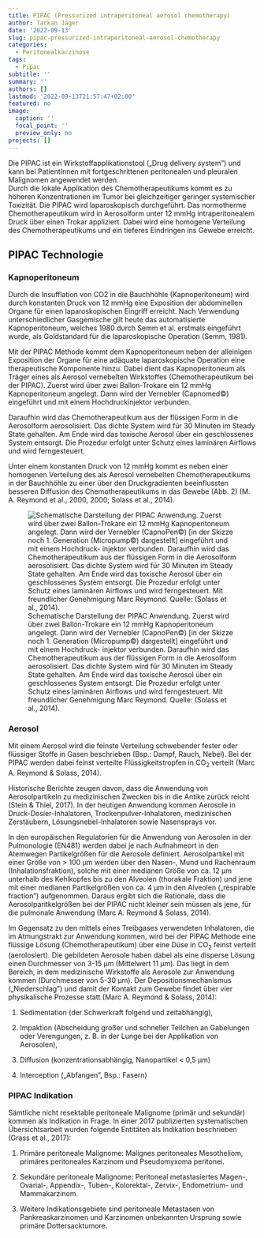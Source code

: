 ```yaml
---
title: PIPAC (Pressurized intraperitoneal aerosol chemotherapy)
author: Tarkan Jäger
date: '2022-09-13'
slug: pipac-pressurized-intraperitoneal-aerosol-chemotherapy
categories:
  - Peritonealkarzinose
tags:
  - Pipac
subtitle: ''
summary: ''
authors: []
lastmod: '2022-09-13T21:57:47+02:00'
featured: no
image:
  caption: ''
  focal_point: ''
  preview_only: no
projects: []
---
```


Die PIPAC ist ein Wirkstoffapplikationstool („Drug delivery system") und kann bei PatientInnen mit fortgeschrittenen peritonealen und pleuralen Malignomen angewendet werden.\
Durch die lokale Applikation des Chemotherapeutikums kommt es zu höheren Konzentrationen im Tumor bei gleichzeitiger geringer systemischer Toxizität. Die PIPAC wird laparoskopisch durchgeführt. Das normotherme Chemotherapeutikum wird in Aerosolform unter 12 mmHg intraperitonealem Druck über einen Trokar appliziert. Dabei wird eine homogene Verteilung des Chemotherapeutikums und ein tieferes Eindringen ins Gewebe erreicht.

## PIPAC Technologie

### Kapnoperitoneum

Durch die Insufflation von CO2 in die Bauchhöhle (Kapnoperitoneum) wird durch konstanten Druck von 12 mmHg eine Exposition der abdominellen Organe für einen laparoskopischen Eingriff erreicht. Nach Verwendung unterschiedlicher Gasgemische gilt heute das automatisierte Kapnoperitoneum, welches 1980 durch Semm et al. erstmals eingeführt wurde, als Goldstandard für die laparoskopische Operation (Semm, 1981).

Mit der PIPAC Methode kommt dem Kapnoperitoneum neben der alleinigen Exposition der Organe für eine adäquate laparoskopische Operation eine therapeutische Komponente hinzu. Dabei dient das Kapnoperitoneum als Träger eines als Aerosol vernebelten Wirkstoffes (Chemotherapeutikum bei der PIPAC). Zuerst wird über zwei Ballon-Trokare ein 12 mmHg Kapnoperitoneum angelegt. Dann wird der Vernebler (Capnomed©) eingeführt und mit einem Hochdruckinjektor verbunden.

Daraufhin wird das Chemotherapeutikum aus der flüssigen Form in die Aerosolform aerosolisiert. Das dichte System wird für 30 Minuten im Steady State gehalten. Am Ende wird das toxische Aerosol über ein geschlossenes System entsorgt. Die Prozedur erfolgt unter Schutz eines laminären Airflows und wird ferngesteuert.

Unter einem konstanten Druck von 12 mmHg kommt es neben einer homogenen Verteilung des als Aerosol vernebelten Chemotherapeutikums in der Bauchhöhle zu einer über den Druckgradienten beeinflussten besseren Diffusion des Chemotherapeutikums in das Gewebe (Abb. 2) (M. A. Reymond et al., 2000, 2000; Solass et al., 2014).

![Schematische Darstellung der PIPAC Anwendung. Zuerst wird über zwei Ballon-Trokare ein 12 mmHg Kapnoperitoneum angelegt. Dann wird der Vernebler (CapnoPen©) [in der Skizze noch 1. Generation (Micropump©) dargestellt] eingeführt und mit einem Hochdruck- injektor verbunden. Daraufhin wird das Chemotherapeutikum aus der flüssigen Form in die Aerosolform aerosolisiert. Das dichte System wird für 30 Minuten im Steady State gehalten. Am Ende wird das toxische Aerosol über ein geschlossenes System entsorgt. Die Prozedur erfolgt unter Schutz eines laminären Airflows und wird ferngesteuert. Mit freundlicher Genehmigung Marc Reymond. Quelle: (Solass et al., 2014).](featured.jpg)

### Aerosol

Mit einem Aerosol wird die feinste Verteilung schwebender fester oder flüssiger Stoffe in Gasen beschrieben (Bsp.: Dampf, Rauch, Nebel). Bei der PIPAC werden dabei feinst verteilte Flüssigkeitstropfen in CO~2~ verteilt (Marc A. Reymond & Solass, 2014).

Historische Berichte zeugen davon, dass die Anwendung von Aerosolpartikeln zu medizinischen Zwecken bis in die Antike zurück reicht (Stein & Thiel, 2017). In der heutigen Anwendung kommen Aerosole in Druck-Dosier-Inhalatoren, Trockenpulver-Inhalatoren, medizinischen Zerstäubern, Lösungsnebel-Inhalatoren sowie Nasensprays vor.

In den europäischen Regulatorien für die Anwendung von Aerosolen in der Pulmonologie (EN481) werden dabei je nach Aufnahmeort in den Atemwegen Partikelgrößen für die Aerosole definiert. Aerosolpartikel mit einer Größe von \> 100 µm werden über den Nasen-, Mund und Rachenraum (Inhalationsfraktion), solche mit einer medianen Größe von ca. 12 µm unterhalb des Kehlkopfes bis zu den Alveolen (thorakale Fraktion) und jene mit einer medianen Partikelgrößen von ca. 4 µm in den Alveolen („respirable fraction") aufgenommen. Daraus ergibt sich die Rationale, dass die Aerosolparitkelgrößen bei der PIPAC nicht kleiner sein müssen als jene, für die pulmonale Anwendung (Marc A. Reymond & Solass, 2014).

Im Gegensatz zu den mittels eines Treibgases verwendeten Inhalatoren, die im Atmungstrakt zur Anwendung kommen, wird bei der PIPAC Methode eine flüssige Lösung (Chemotherapeutikum) über eine Düse in CO~2~ feinst verteilt (aerolosiert). Die gebildeten Aerosole haben dabei als eine disperse Lösung einen Durchmesser von 3-15 µm (Mittelwert 11 µm). Das liegt in dem Bereich, in dem medizinische Wirkstoffe als Aerosole zur Anwendung kommen (Durchmesser von 5-30 µm). Der Depositionsmechanismus („Niederschlag") und damit der Kontakt zum Gewebe findet über vier physikalische Prozesse statt (Marc A. Reymond & Solass, 2014):

1.  Sedimentation (der Schwerkraft folgend und zeitabhängig),

2.  Impaktion (Abscheidung großer und schneller Teilchen an Gabelungen oder Verengungen, z. B. in der Lunge bei der Applikation von Aerosolen),

3.  Diffusion (konzentrationsabhängig, Nanopartikel \< 0,5 µm)

4.  Interception („Abfangen", Bsp.: Fasern)

### PIPAC Indikation

Sämtliche nicht resektable peritoneale Malignome (primär und sekundär) kommen als Indikation in Frage. In einer 2017 publizierten systematischen Übersichtsarbeit wurden folgende Entitäten als Indikation beschrieben (Grass et al., 2017):

1.   Primäre peritoneale Malignome: Malignes peritoneales Mesotheliom, primäres peritoneales Karzinom und Pseudomyxoma peritonei.

2.  Sekundäre peritoneale Malignome: Peritoneal metastasiertes Magen-, Ovarial-, Appendix-, Tuben-, Kolorektal-, Zervix-, Endometrium- und Mammakarzinom.

3.  Weitere Indikationsgebiete sind peritoneale Metastasen von Pankreaskarzinomen und Karzinomen unbekannten Ursprung sowie primäre Dottersacktumore.
